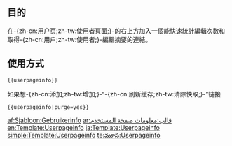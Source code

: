 <includeonly><!-- 在這裡加入模板的保護標識 -->{{pp-protected|small=yes}}</includeonly><noinclude>{{template doc page viewed directly}}</noinclude>
<!-- 在本行下編輯模板說明 -->
==目的==
在-{zh-cn:用户页;zh-tw:使用者頁面;}-的右上方加入一個能快速統計編輯次數和取得-{zh-cn:用户;zh-tw:使用者;}-編輯摘要的連結。

==使用方式==
<pre>{{userpageinfo}}</pre>

如果想-{zh-cn:添加;zh-tw:增加;}-“-{zh-cn:刷新缓存;zh-tw:清除快取;}-”链接
<pre>{{userpageinfo|purge=yes}}</pre>

<includeonly>
<!-- 本行下加入模板的分類 -->
[[Category:用戶頁模板|{{PAGENAME}}]]

<!-- 本行下加入模板的跨語言鏈接 -->
[[af:Sjabloon:Gebruikerinfo]]
[[ar:قالب:معلومات صفحة المستخدم]]
[[en:Template:Userpageinfo]]
[[ja:Template:Userpageinfo]]
[[simple:Template:Userpageinfo]]
[[te:మూస:Userpageinfo]]

</includeonly>